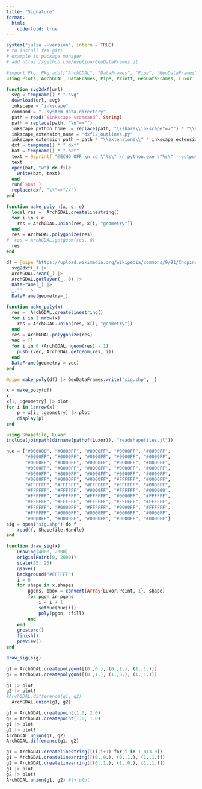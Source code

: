 ```yaml
---
title: "Signature"
format:
  html:
    code-fold: true
---
```


```r
system("julia --version", intern = TRUE)
# to install frm git:
# example in package manager
# add https://github.com/evetion/GeoDataFrames.jl
```


```julia
#import Pkg; Pkg.add(["ArchGDAL", "DataFrames", "Pipe", "GeoDataFrames", "Luxor"])
using Plots, ArchGDAL, DataFrames, Pipe, Printf, GeoDataFrames, Luxor

function svg2dxf(url)
  svg = tempname() * ".svg"
  download(url, svg)
  inkscape = "inkscape"
  command = "--system-data-directory"
  path = read(`$inkscape $command`, String)
  path = replace(path, "\n"=>"")
  inkscape_python_home  = replace(path, "\\share\\inkscape"=>"") * "\\bin"
  inkscape_extension_name = "dxf12_outlines.py"
  inkscape_extension_path = path * "\\extensions\\" * inkscape_extension_name 
  dxf = tempname() * ".dxf"
  bat = tempname() * ".bat"
  text = @sprintf "@ECHO OFF \n cd \"%s\" \n python.exe \"%s\" --output=\"%s\" \"%s\"\n" inkscape_python_home inkscape_extension_path dxf svg
  text
  open(bat, "w") do file
    write(bat, text)
  end
  run(`$bat`)
  replace(dxf, "\\"=>"//")
end

function make_poly_n(x, s, e)
  local res =  ArchGDAL.createlinestring()
  for i in s:e
    res = ArchGDAL.union(res, x[i, "geometry"])
  end
  res = ArchGDAL.polygonize(res)
#  res = ArchGDAL.getgeom(res, 0)
  res
end

df = @pipe "https://upload.wikimedia.org/wikipedia/commons/9/91/Chopins_Unterschrift.svg" |>
  svg2dxf(_) |> 
  ArchGDAL.read(_) |>
  ArchGDAL.getlayer(_, 0) |>
  DataFrame(_) |> 
  _.""  |>
  DataFrame(geometry=_)

function make_poly(x)
  res =  ArchGDAL.createlinestring()
  for i in 1:nrow(x)
    res = ArchGDAL.union(res, x[i, "geometry"])
  end
  res = ArchGDAL.polygonize(res)
  vec = []
  for i in 0:(ArchGDAL.ngeom(res) - 1)
    push!(vec, ArchGDAL.getgeom(res, i)) 
  end
  DataFrame(geometry = vec)
end  

@pipe make_poly(df) |> GeoDataFrames.write("sig.shp", _)
```


```julia
x = make_poly(df)
x
x[1, :geometry] |> plot
for i in 1:nrow(x)
    p = x[i, :geometry] |> plot!
    display(p)
end
```

```julia
using Shapefile, Luxor
include(joinpath(dirname(pathof(Luxor)), "readshapefiles.jl"))

hue = ["#000000", "#0000FF", "#0000FF", "#0000FF", "#0000FF",
       "#0000FF", "#0000FF", "#0000FF", "#0000FF", "#0000FF",
       "#0000FF", "#0000FF", "#0000FF", "#0000FF", "#0000FF",
       "#0000FF", "#0000FF", "#0000FF", "#0000FF", "#0000FF",
       "#0000FF", "#0000FF", "#0000FF", "#0000FF", "#0000FF",
       "#0000FF", "#0000FF", "#0000FF", "#FFFFFF", "#0000FF",
       "#FFFFFF", "#FFFFFF", "#FFFFFF", "#FFFFFF", "#0000FF",
       "#FFFFFF", "#FFFFFF", "#0000FF", "#FFFFFF", "#000000",
       "#FFFFFF", "#FFFFFF", "#FFFFFF", "#0000FF", "#FFFFFF",
       "#FFFFFF", "#FFFFFF", "#FFFFFF", "#FFFFFF", "#FFFFFF",
       "#FFFFFF", "#0000FF", "#FFFFFF", "#0000FF", "#FFFFFF",
       "#FFFFFF", "#0000FF", "#0000FF", "#0000FF", "#0000FF",
       "#0000FF", "#0000FF", "#0000FF", "#0000FF", "#0000FF"]
sig = open("sig.shp") do f
    read(f, Shapefile.Handle)
end

function draw_sig(x)
    Drawing(4000, 2000)
    origin(Point(0, 2000))
    scale(25, 25)
    gsave()
    background("#FFFFFF")
    i = 0
    for shape in x.shapes
        pgons, bbox = convert(Array{Luxor.Point, 1}, shape)
        for pgon in pgons
            i = i + 1
            sethue(hue[i])
            poly(pgon, :fill)
        end
    end
    grestore()
    finish()
    preview()
end

draw_sig(sig)

```

```julia
g1 = ArchGDAL.createpolygon([(0.,0.), (0.,1.), (1.,1.)])
g2 = ArchGDAL.createpolygon([(0.,1.), (1.,0.), (1.,1.)])

g1 |> plot
g2 |> plot!
#ArchGDAL.difference(g1, g2)
  ArchGDAL.union(g1, g2)
```


```julia
g1 = ArchGDAL.createpoint(1.0, 2.0)
g2 = ArchGDAL.createpoint(1.0, 1.0)
g1 |> plot
g2 |> plot!
ArchGDAL.union(g1, g2)
ArchGDAL.difference(g1, g2)

g1 = ArchGDAL.createlinestring([(i,i+1) for i in 1.0:3.0])
g1 = ArchGDAL.createlinearring([(0.,0.), (0.,1.), (1.,1.)])
g2 = ArchGDAL.createlinearring([(0.,1.), (1.,0.), (1.,1.)])
g1 |> plot
g2 |> plot!
ArchGDAL.union(g1, g2) #|> plot
```